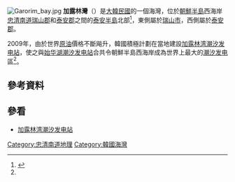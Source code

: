 [[File:Garorim_bay.jpg|thumb]]
'''加露林灣'''（{{kor|諺=가로림만|漢=加露林灣|羅=Garorimman|f=y}}）是[[大韓民國|大韓民國]]的一個海灣，位於[[朝鮮半島|朝鮮半島]]西海岸[[忠清南道|忠清南道]][[瑞山郡|瑞山郡]]和[[泰安郡|泰安郡]]之間的[[泰安半島|泰安半島]]北部<ref name=kbs_news>{{cite news | title=潮汐发电 | language=zh-hans | date=2008-07-01 | url=http://world.kbs.co.kr/chinese/news/news_zoom_detail.htm?No=4309 | accessdate=2010-02-15 }}{{Dead link|date=2020年7月 |bot=InternetArchiveBot |fix-attempted=yes }}</ref>，東側屬於[[瑞山市|瑞山市]]，西側屬於[[泰安郡|泰安郡]]。

2009年，由於世界[[原油|原油]]價格不斷飚升，韓國積極計劃在當地建設[[加露林湾潮汐发电站|加露林湾潮汐发电站]]，使之與[[始华湖潮汐发电站|始华湖潮汐发电站]]合共令朝鮮半島西海岸成為世界上最大的[[潮汐发电|潮汐发电]]區<ref name=kbs_news />。

== 參考資料 ==
{{reflist}}

== 參看 ==
* [[加露林湾潮汐发电站|加露林湾潮汐发电站]]

{{korea-stub}}
{{DEFAULTSORT:Garorim}}
[[Category:忠清南道地理|Category:忠清南道地理]]
[[Category:韓國海灣|Category:韓國海灣]]